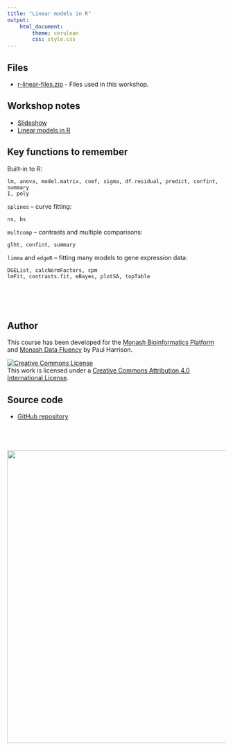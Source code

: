 ```yaml
---
title: "Linear models in R"
output: 
    html_document:
        theme: cerulean
        css: style.css
---
```


## Files

* [r-linear-files.zip](r-linear-files.zip) - Files used in this workshop.

## Workshop notes

* [Slideshow](slides/linear_thinking.html)
* [Linear models in R](topics/linear_models.html)

<!--
<br>

[Answers to challenges.](topics/answers.html) No peeking during class!
-->

## Key functions to remember

Built-in to R: 

    lm, anova, model.matrix, coef, sigma, df.residual, predict, confint, summary
    I, poly

`splines` -- curve fitting:

    ns, bs

`multcomp` -- contrasts and multiple comparisons: 

    glht, confint, summary

`limma` and `edgeR` -- fitting many models to gene expression data: 

    DGEList, calcNormFactors, cpm
    lmFit, contrasts.fit, eBayes, plotSA, topTable

<br><br><br>

## Author

This course has been developed for the [Monash Bioinformatics Platform](https://www.monash.edu/researchinfrastructure/bioinformatics) and [Monash Data Fluency](https://www.monash.edu/data-fluency) by Paul Harrison.

<a rel="license" href="http://creativecommons.org/licenses/by/4.0/"><img alt="Creative Commons License" style="border-width:0" src="figures/CC-BY.png" /></a><br />This work is licensed under a <a rel="license" href="http://creativecommons.org/licenses/by/4.0/">Creative Commons Attribution 4.0 International License</a>.

## Source code

* [GitHub repository](https://github.com/MonashBioinformaticsPlatform/r-linear)

<p style="margin-top: 5em; text-align: right">
<a href="http://bioinformatics.erc.monash.edu"><img src="figures/MBP-banner.png" width="675"></a>
</p>
